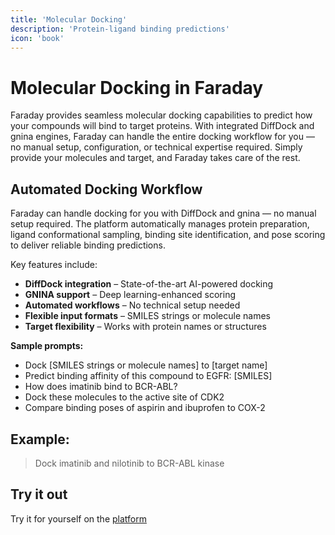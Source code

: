 ```yaml
---
title: 'Molecular Docking'
description: 'Protein-ligand binding predictions'
icon: 'book'
---
```


# Molecular Docking in Faraday

Faraday provides seamless molecular docking capabilities to predict how your compounds will bind to target proteins. With integrated DiffDock and gnina engines, Faraday can handle the entire docking workflow for you — no manual setup, configuration, or technical expertise required. Simply provide your molecules and target, and Faraday takes care of the rest.

## Automated Docking Workflow

Faraday can handle docking for you with DiffDock and gnina — no manual setup required. The platform automatically manages protein preparation, ligand conformational sampling, binding site identification, and pose scoring to deliver reliable binding predictions.

Key features include:
- **DiffDock integration** – State-of-the-art AI-powered docking
- **GNINA support** – Deep learning-enhanced scoring
- **Automated workflows** – No technical setup needed
- **Flexible input formats** – SMILES strings or molecule names
- **Target flexibility** – Works with protein names or structures

**Sample prompts:**
- Dock [SMILES strings or molecule names] to [target name]
- Predict binding affinity of this compound to EGFR: [SMILES]
- How does imatinib bind to BCR-ABL?
- Dock these molecules to the active site of CDK2
- Compare binding poses of aspirin and ibuprofen to COX-2

## Example:

> Dock imatinib and nilotinib to BCR-ABL kinase



## Try it out

<Check>Try it for yourself on the [platform](https://platform.ascentbio.xyz)</Check>
